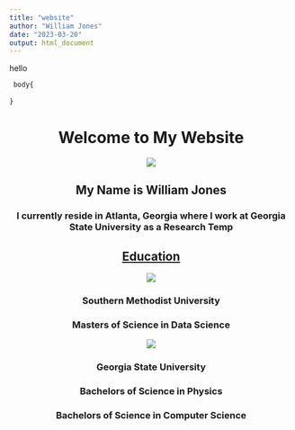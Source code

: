 ```yaml
---
title: "website"
author: "William Jones"
date: "2023-03-20"
output: html_document
---
```

hello
```css
 body{
 
}

```

<center>
  <h1> Welcome to My Website</h1>
  <img src="https://github.com/willjones11/willjones11.github.io/IMG_4213 2.JPG">
  <h2> My Name is William Jones </h2>
  <h3> I currently reside in Atlanta, Georgia where I work at Georgia State University as a Research Temp</h3>
  <h2><u>Education</u></h2>
  <img src = "https://github.com/willjones11/willjones11.github.io/smu.png">
  <h3>Southern Methodist University</h3>
  <h3>Masters of Science in Data Science</h3>
  <img src = "https://github.com/willjones11/willjones11.github.io/gsu.png">
  <h3>Georgia State University</h3>
  <h3>Bachelors of Science in Physics</h3>
  <h3>Bachelors of Science in Computer Science</h3>
</center>
